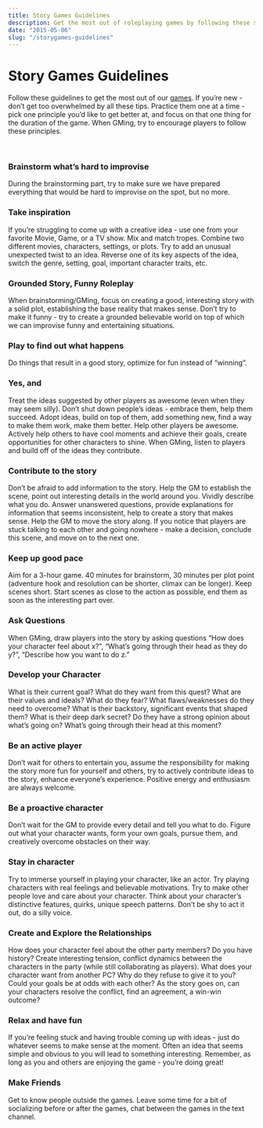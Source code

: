 ```yaml
---
title: Story Games Guidelines
description: Get the most out of roleplaying games by following these simple tips.
date: "2015-05-06"
slug: "/storygames-guidelines"
---
```


# Story Games Guidelines
Follow these guidelines to get the most out of our [games](/story-games). If you’re new - don’t get too overwhelmed by all these tips. Practice them one at a time - pick one principle you’d like to get better at, and focus on that one thing for the duration of the game. When GMing, try to encourage players to follow these principles. 

<br/>

<div className="columns"> 
<div className="col">

### Brainstorm what’s hard to improvise
During the brainstorming part, try to make sure we have prepared everything that would be hard to improvise on the spot, but no more.

### Take inspiration
If you’re struggling to come up with a creative idea - use one from your favorite Movie, Game, or a TV show. Mix and match tropes. Combine two different movies, characters, settings, or plots. Try to add an unusual unexpected twist to an idea. Reverse one of its key aspects of the idea, switch the genre, setting, goal, important character traits, etc.

### Grounded Story, Funny Roleplay
When brainstorming/GMing, focus on creating a good, interesting story with a solid plot, establishing the base reality that makes sense. Don’t try to make it funny - try to create a grounded believable world on top of which we can improvise funny and entertaining situations.

### Play to find out what happens
Do things that result in a good story, optimize for fun instead of “winning”.

### Yes, and
Treat the ideas suggested by other players as awesome (even when they may seem silly). Don’t shut down people’s ideas - embrace them, help them succeed. Adopt ideas, build on top of them, add something new, find a way to make them work, make them better. Help other players be awesome. Actively help others to have cool moments and achieve their goals, create opportunities for other characters to shine. When GMing, listen to players and build off of the ideas they contribute.

### Contribute to the story
Don’t be afraid to add information to the story. Help the GM to establish the scene, point out interesting details in the world around you. Vividly describe what you do. Answer unanswered questions, provide explanations for information that seems inconsistent, help to create a story that makes sense. Help the GM to move the story along. If you notice that players are stuck talking to each other and going nowhere - make a decision, conclude this scene, and move on to the next one.

### Keep up good pace
Aim for a 3-hour game. 40 minutes for brainstorm, 30 minutes per plot point (adventure hook and resolution can be shorter, climax can be longer). Keep scenes short. Start scenes as close to the action as possible, end them as soon as the interesting part over.

### Ask Questions
When GMing, draw players into the story by asking questions “How does your character feel about x?”, “What’s going through their head as they do y?”, “Describe how you want to do z.”

</div>
<div className="col">

### Develop your Character
What is their current goal? What do they want from this quest? What are their values and ideals? What do they fear? What flaws/weaknesses do they need to overcome? What is their backstory, significant events that shaped them? What is their deep dark secret? Do they have a strong opinion about what’s going on? What’s going through their head at this moment? 

### Be an active player
Don’t wait for others to entertain you, assume the responsibility for making the story more fun for yourself and others, try to actively contribute ideas to the story, enhance everyone’s experience. Positive energy and enthusiasm are always welcome. 

### Be a proactive character
Don’t wait for the GM to provide every detail and tell you what to do. Figure out what your character wants, form your own goals, pursue them, and creatively overcome obstacles on their way. 

### Stay in character
Try to immerse yourself in playing your character, like an actor. Try playing characters with real feelings and believable motivations. Try to make other people love and care about your character. Think about your character’s distinctive features, quirks, unique speech patterns. Don’t be shy to act it out, do a silly voice.

### Create and Explore the Relationships
How does your character feel about the other party members? Do you have history? Create interesting tension, conflict dynamics between the characters in the party (while still collaborating as players). What does your character want from another PC? Why do they refuse to give it to you? Could your goals be at odds with each other? As the story goes on, can your characters resolve the conflict, find an agreement, a win-win outcome?

<!-- characters want opposite things?  -->

### Relax and have fun
If you’re feeling stuck and having trouble coming up with ideas - just do whatever seems to make sense at the moment. Often an idea that seems simple and obvious to you will lead to something interesting. Remember, as long as you and others are enjoying the game - you’re doing great! 

### Make Friends
Get to know people outside the games. Leave some time for a bit of socializing before or after the games, chat between the games in the text channel.

</div>
</div>
